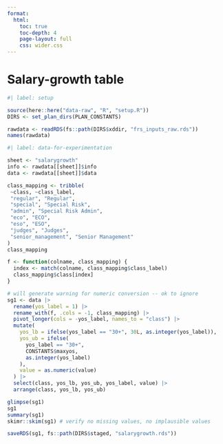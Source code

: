```yaml
---
format:
  html:
    toc: true
    toc-depth: 4
    page-layout: full
    css: wider.css
---
```


# Salary-growth table

```r
#| label: setup

source(here::here("data-raw", "R", "setup.R"))
DIRS <- set_plan_dirs(PLAN_CONSTANTS)

rawdata <- readRDS(fs::path(DIRS$xddir, "frs_inputs_raw.rds"))
names(rawdata)

```

```r
#| label: data-for-experimentation

sheet <- "salarygrowth"
info <- rawdata[[sheet]]$info
data <- rawdata[[sheet]]$data

```

```r
class_mapping <- tribble(
 ~class, ~class_label,
 "regular", "Regular",
 "special", "Special Risk",
 "admin", "Special Risk Admin",
 "eco", "ECO",
 "eso", "ESO",
 "judges", "Judges",
 "senior_management", "Senior Management"
)
class_mapping

```

```r

f <- function(colname, class_mapping) {
  index <- match(colname, class_mapping$class_label)
  class_mapping$class[index]
}

# will generate warning for numeric conversion -- ok to ignore
sg1 <- data |>
  rename(yos_label = 1) |>
  rename_with(f, .cols = -1, class_mapping) |>
  pivot_longer(cols = -yos_label, names_to = "class") |>
  mutate(
    yos_lb = ifelse(yos_label == "30+", 30L, as.integer(yos_label)),
    yos_ub = ifelse(
      yos_label == "30+",
      CONSTANTS$maxyos,
      as.integer(yos_label)
    ),
    value = as.numeric(value)
  ) |>
  select(class, yos_lb, yos_ub, yos_label, value) |>
  arrange(class, yos_lb, yos_ub)

glimpse(sg1)
sg1
summary(sg1)
skimr::skim(sg1) # verify no missing values, no implausible values

saveRDS(sg1, fs::path(DIRS$staged, "salarygrowth.rds"))

```

